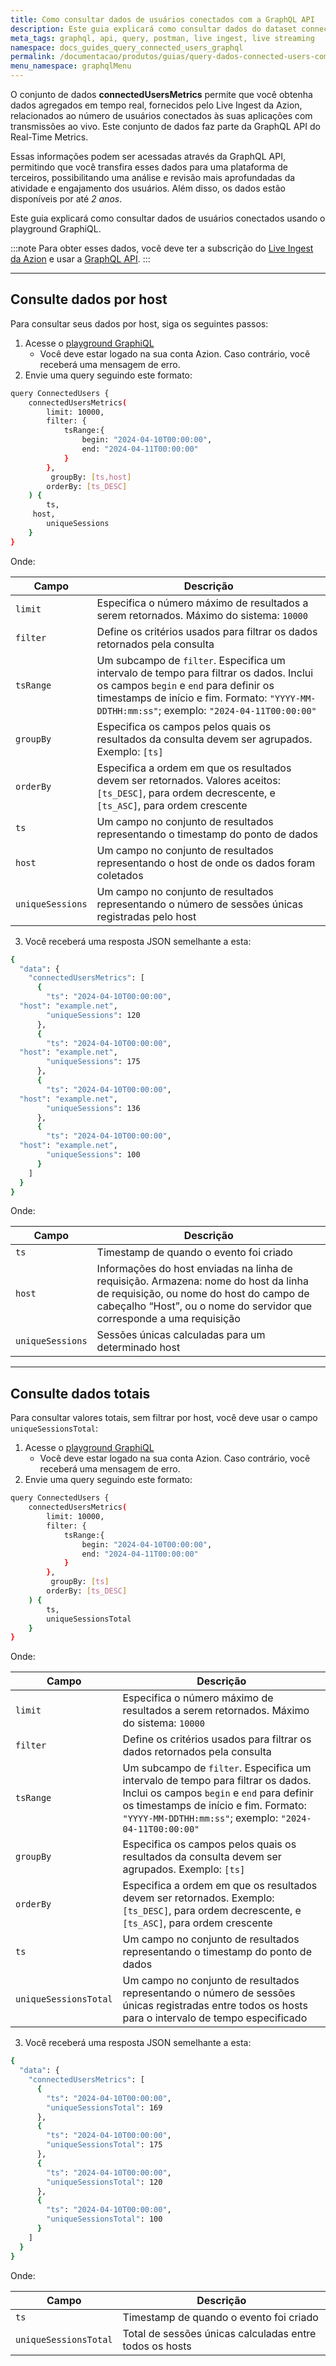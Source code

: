 ```yaml
---
title: Como consultar dados de usuários conectados com a GraphQL API
description: Este guia explicará como consultar dados do dataset connectedUsersMetrics usando o playground GraphiQL.
meta_tags: graphql, api, query, postman, live ingest, live streaming
namespace: docs_guides_query_connected_users_graphql
permalink: /documentacao/produtos/guias/query-dados-connected-users-com-graphql/
menu_namespace: graphqlMenu
---
```


O conjunto de dados **connectedUsersMetrics** permite que você obtenha dados agregados em tempo real, fornecidos pelo Live Ingest da Azion, relacionados ao número de usuários conectados às suas aplicações com transmissões ao vivo. Este conjunto de dados faz parte da GraphQL API do Real-Time Metrics.

Essas informações podem ser acessadas através da GraphQL API, permitindo que você transfira esses dados para uma plataforma de terceiros, possibilitando uma análise e revisão mais aprofundadas da atividade e engajamento dos usuários. Além disso, os dados estão disponíveis por até *2 anos*.

Este guia explicará como consultar dados de usuários conectados usando o playground GraphiQL.

:::note
Para obter esses dados, você deve ter a subscrição do [Live Ingest da Azion](https://www.azion.com/pt-br/solucoes/live-streaming/) e usar a [GraphQL API](/pt-br/documentacao/devtools/graphql-api/visao-geral/).
:::

---

## Consulte dados por host

Para consultar seus dados por host, siga os seguintes passos:

1. Acesse o [playground GraphiQL](https://manager.azion.com/metrics/graphql)
    - Você deve estar logado na sua conta Azion. Caso contrário, você receberá uma mensagem de erro.
2. Envie uma query seguindo este formato:

```bash
query ConnectedUsers {
    connectedUsersMetrics(
        limit: 10000,
        filter: {
            tsRange:{
                begin: "2024-04-10T00:00:00",
                end: "2024-04-11T00:00:00"
            }
        },
      	 groupBy: [ts,host]
        orderBy: [ts_DESC]
    ) {
        ts,
	 host,
        uniqueSessions
    }
}
```

Onde:

| Campo | Descrição |
|----------|----------|
| `limit` | Especifica o número máximo de resultados a serem retornados. Máximo do sistema: `10000`   |
| `filter` | Define os critérios usados para filtrar os dados retornados pela consulta |
| `tsRange` | Um subcampo de `filter`. Especifica um intervalo de tempo para filtrar os dados. Inclui os campos `begin` e `end` para definir os timestamps de início e fim. Formato: `"YYYY-MM-DDTHH:mm:ss"`; exemplo: `"2024-04-11T00:00:00"` |
| `groupBy` | Especifica os campos pelos quais os resultados da consulta devem ser agrupados. Exemplo: `[ts]` |
| `orderBy` | Especifica a ordem em que os resultados devem ser retornados. Valores aceitos: `[ts_DESC]`, para ordem decrescente, e `[ts_ASC]`, para ordem crescente |
| `ts` | Um campo no conjunto de resultados representando o timestamp do ponto de dados |
| `host` | Um campo no conjunto de resultados representando o host de onde os dados foram coletados |
| `uniqueSessions` | Um campo no conjunto de resultados representando o número de sessões únicas registradas pelo host |

3. Você receberá uma resposta JSON semelhante a esta:

```bash
{
  "data": {
    "connectedUsersMetrics": [
      {
        "ts": "2024-04-10T00:00:00",
  "host": "example.net",
        "uniqueSessions": 120
      },
      {
        "ts": "2024-04-10T00:00:00",
  "host": "example.net",
        "uniqueSessions": 175
      },
      {
        "ts": "2024-04-10T00:00:00",
  "host": "example.net",
        "uniqueSessions": 136
      },
      {
        "ts": "2024-04-10T00:00:00",
  "host": "example.net",
        "uniqueSessions": 100
      }
    ]
  }
}
```

Onde: 

| Campo | Descrição |
|----------|----------|
| `ts` | Timestamp de quando o evento foi criado |
| `host` | Informações do host enviadas na linha de requisição. Armazena: nome do host da linha de requisição, ou nome do host do campo de cabeçalho “Host”, ou o nome do servidor que corresponde a uma requisição |
| `uniqueSessions` | Sessões únicas calculadas para um determinado host |

---

## Consulte dados totais

Para consultar valores totais, sem filtrar por host, você deve usar o campo `uniqueSessionsTotal`:

1. Acesse o [playground GraphiQL](https://manager.azion.com/metrics/graphql)
    - Você deve estar logado na sua conta Azion. Caso contrário, você receberá uma mensagem de erro.
2. Envie uma query seguindo este formato:

```bash
query ConnectedUsers {
    connectedUsersMetrics(
        limit: 10000,
        filter: {
            tsRange:{
                begin: "2024-04-10T00:00:00",
                end: "2024-04-11T00:00:00"
            }
        },
      	 groupBy: [ts]
        orderBy: [ts_DESC]
    ) {
        ts,
        uniqueSessionsTotal
    }
}
```

Onde:

| Campo | Descrição |
|----------|----------|
| `limit` | Especifica o número máximo de resultados a serem retornados. Máximo do sistema: `10000`   |
| `filter` | Define os critérios usados para filtrar os dados retornados pela consulta |
| `tsRange` | Um subcampo de `filter`. Especifica um intervalo de tempo para filtrar os dados. Inclui os campos `begin` e `end` para definir os timestamps de início e fim. Formato: `"YYYY-MM-DDTHH:mm:ss"`; exemplo: `"2024-04-11T00:00:00"` |
| `groupBy` | Especifica os campos pelos quais os resultados da consulta devem ser agrupados. Exemplo: `[ts]` |
| `orderBy` | Especifica a ordem em que os resultados devem ser retornados. Exemplo: `[ts_DESC]`, para ordem decrescente, e `[ts_ASC]`, para ordem crescente |
| `ts` | Um campo no conjunto de resultados representando o timestamp do ponto de dados |
| `uniqueSessionsTotal` | Um campo no conjunto de resultados representando o número de sessões únicas registradas entre todos os hosts para o intervalo de tempo especificado |

3. Você receberá uma resposta JSON semelhante a esta:

```bash
{
  "data": {
    "connectedUsersMetrics": [
      {
        "ts": "2024-04-10T00:00:00",
        "uniqueSessionsTotal": 169
      },
      {
        "ts": "2024-04-10T00:00:00",
        "uniqueSessionsTotal": 175
      },
      {
        "ts": "2024-04-10T00:00:00",
        "uniqueSessionsTotal": 120
      },
      {
        "ts": "2024-04-10T00:00:00",
        "uniqueSessionsTotal": 100
      }
    ]
  }
}
```

Onde: 

| Campo | Descrição |
|----------|----------|
| `ts` | Timestamp de quando o evento foi criado |
| `uniqueSessionsTotal` | Total de sessões únicas calculadas entre todos os hosts |